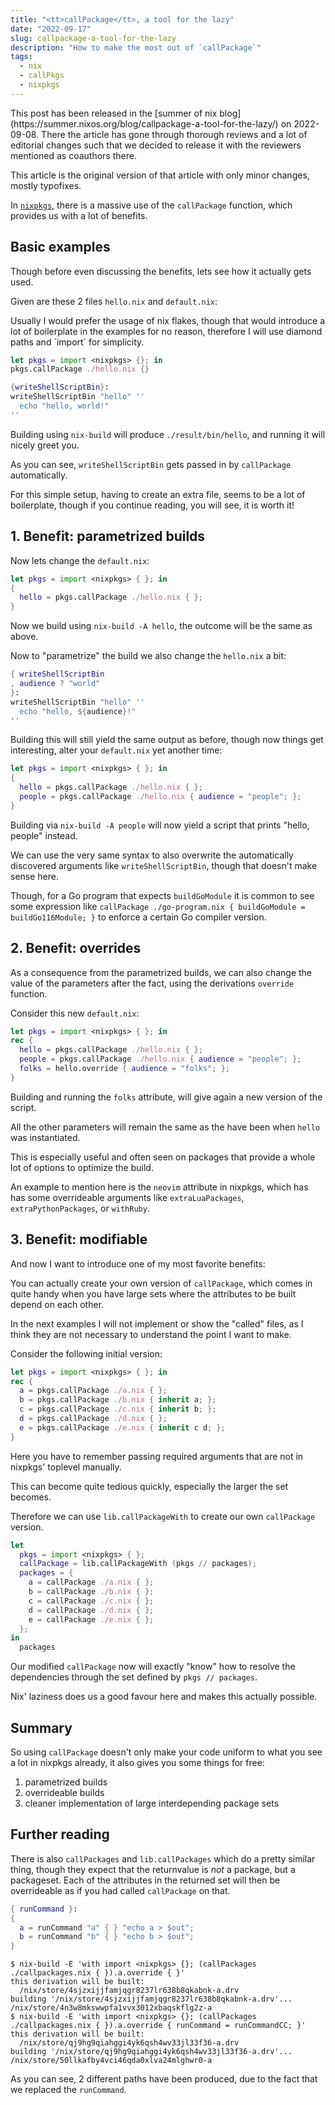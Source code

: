 ```yaml
---
title: "<tt>callPackage</tt>, a tool for the lazy"
date: "2022-09-17"
slug: callpackage-a-tool-for-the-lazy
description: "How to make the most out of `callPackage`"
tags:
  - nix
  - callPkgs
  - nixpkgs
---
```



<NoteBox>
  This post has been released in the [summer of nix blog](https://summer.nixos.org/blog/callpackage-a-tool-for-the-lazy/)
  on 2022-09-08. There the article has gone through thorough reviews and a lot of
  editorial changes such that we decided to release it with the reviewers mentioned
  as coauthors there.

This article is the original version of that article with only minor changes,
mostly typofixes.

</NoteBox>

In [`nixpkgs`](https://github.com/nixos/nixpkgs), there is a massive use of the
`callPackage` function, which provides us with a lot of benefits.

## Basic examples

Though before even discussing the benefits, lets see how it actually gets used.

Given are these 2 files `hello.nix` and `default.nix`:

<NoteBox>
  Usually I would prefer the usage of nix flakes, though that would introduce a
  lot of boilerplate in the examples for no reason, therefore I will use diamond
  paths and `import` for simplicity.
</NoteBox>

```nix data-filename="default.nix"
let pkgs = import <nixpkgs> {}; in
pkgs.callPackage ./hello.nix {}
```

```nix data-filename="hello.nix"
{writeShellScriptBin}:
writeShellScriptBin "hello" ''
  echo "hello, world!"
''
```

Building using `nix-build` will produce `./result/bin/hello`, and running it will
nicely greet you.

As you can see, `writeShellScriptBin` gets passed in by `callPackage` automatically.

For this simple setup, having to create an extra file, seems to be a lot of
boilerplate, though if you continue reading, you will see, it is worth it!

## 1. Benefit: parametrized builds

Now lets change the `default.nix`:

```nix data-filename="default.nix"
let pkgs = import <nixpkgs> { }; in
{
  hello = pkgs.callPackage ./hello.nix { };
}
```

Now we build using `nix-build -A hello`, the outcome will be the same as above.

Now to "parametrize" the build we also change the `hello.nix` a bit:

```nix data-filename="hello.nix"
{ writeShellScriptBin
, audience ? "world"
}:
writeShellScriptBin "hello" ''
  echo "hello, ${audience}!"
''
```

Building this will still yield the same output as before, though now things get
interesting, alter your `default.nix` yet another time:

```nix data-filename="default.nix"
let pkgs = import <nixpkgs> { }; in
{
  hello = pkgs.callPackage ./hello.nix { };
  people = pkgs.callPackage ./hello.nix { audience = "people"; };
}
```

Building via `nix-build -A people` will now yield a script that prints "hello,
people" instead.

We can use the very same syntax to also overwrite the automatically discovered
arguments like `writeShellScriptBin`, though that doesn't make sense here.

Though, for a Go program that expects `buildGoModule` it is common to see some
expression like `callPackage ./go-program.nix { buildGoModule = buildGo116Module; }`
to enforce a certain Go compiler version.

## 2. Benefit: overrides

As a consequence from the parametrized builds, we can also change the value of
the parameters after the fact, using the derivations `override` function.

Consider this new `default.nix`:

```nix data-filename="default.nix"
let pkgs = import <nixpkgs> { }; in
rec {
  hello = pkgs.callPackage ./hello.nix { };
  people = pkgs.callPackage ./hello.nix { audience = "people"; };
  folks = hello.override { audience = "folks"; };
}
```

Building and running the `folks` attribute, will give again a new version of the
script.

All the other parameters will remain the same as the have been when `hello` was
instantiated.

This is especially useful and often seen on packages that provide a whole lot of
options to optimize the build.

An example to mention here is the `neovim` attribute in nixpkgs, which has has
some overrideable arguments like `extraLuaPackages`, `extraPythonPackages`, or
`withRuby`.

## 3. Benefit: modifiable

And now I want to introduce one of my most favorite benefits:

You can actually create your own version of `callPackage`, which comes in quite
handy when you have large sets where the attributes to be built depend on each
other.

<NoteBox>
  In the next examples I will not implement or show the "called" files, as I
  think they are not necessary to understand the point I want to make.
</NoteBox>

Consider the following initial version:

```nix data-filename="default.nix"
let pkgs = import <nixpkgs> { }; in
rec {
  a = pkgs.callPackage ./a.nix { };
  b = pkgs.callPackage ./b.nix { inherit a; };
  c = pkgs.callPackage ./c.nix { inherit b; };
  d = pkgs.callPackage ./d.nix { };
  e = pkgs.callPackage ./e.nix { inherit c d; };
}
```

Here you have to remember passing required arguments that are not in nixpkgs'
toplevel manually.

This can become quite tedious quickly, especially the larger the set becomes.

Therefore we can use `lib.callPackageWith` to create our own `callPackage` version.

```nix data-filename="default.nix"
let
  pkgs = import <nixpkgs> { };
  callPackage = lib.callPackageWith (pkgs // packages);
  packages = {
    a = callPackage ./a.nix { };
    b = callPackage ./b.nix { };
    c = callPackage ./c.nix { };
    d = callPackage ./d.nix { };
    e = callPackage ./e.nix { };
  };
in
  packages
```

Our modified `callPackage` now will exactly "know" how to resolve the dependencies
through the set defined by `pkgs // packages`.

Nix' laziness does us a good favour here and makes this actually possible.

## Summary

So using `callPackage` doesn't only make your code uniform to what you see a lot
in nixpkgs already, it also gives you some things for free:

1. parametrized builds
2. overrideable builds
3. cleaner implementation of large interdepending package sets

## Further reading

There is also `callPackages` and `lib.callPackages` which do a pretty similar
thing, though they expect that the returnvalue is _not_ a package, but a
packageset.
Each of the attributes in the returned set will then be overrideable as if you
had called `callPackage` on that.

```nix data-filename="callpackages.nix"
{ runCommand }:
{
  a = runCommand "a" { } "echo a > $out";
  b = runCommand "b" { } "echo b > $out";
}
```

```
$ nix-build -E 'with import <nixpkgs> {}; (callPackages ./callpackages.nix { }).a.override { }'
this derivation will be built:
  /nix/store/4sjzxijjfamjqgr8237lr638b8qkabnk-a.drv
building '/nix/store/4sjzxijjfamjqgr8237lr638b8qkabnk-a.drv'...
/nix/store/4n3w8mkswwpfa1vvx3012xbaqskflg2z-a
$ nix-build -E 'with import <nixpkgs> {}; (callPackages ./callpackages.nix { }).a.override { runCommand = runCommandCC; }'
this derivation will be built:
  /nix/store/qj9hg9qiahggi4yk6qsh4wv33jl33f36-a.drv
building '/nix/store/qj9hg9qiahggi4yk6qsh4wv33jl33f36-a.drv'...
/nix/store/50llkafby4vci46qda0xlva24mlghwr0-a
```

As you can see, 2 different paths have been produced, due to the fact that we
replaced the `runCommand`.
